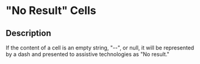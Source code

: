 
# "No Result" Cells

## Description

If the content of a cell is an empty string, "--", or null, it will be represented by a dash and presented to assistive technologies as "No result."

<NoResultCells title= 'Flowsheet Data Grid with "No Result" Cells' />
